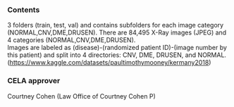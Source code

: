 ### Contents
3 folders (train, test, val) and contains subfolders for each image category (NORMAL,CNV,DME,DRUSEN). There are 84,495 X-Ray images (JPEG) and 4 categories (NORMAL,CNV,DME,DRUSEN).  
Images are labeled as (disease)-(randomized patient ID)-(image number by this patient) and split into 4 directories: CNV, DME, DRUSEN, and NORMAL. (https://www.kaggle.com/datasets/paultimothymooney/kermany2018)

### CELA approver
Courtney Cohen (Law Office of Courtney Cohen P)